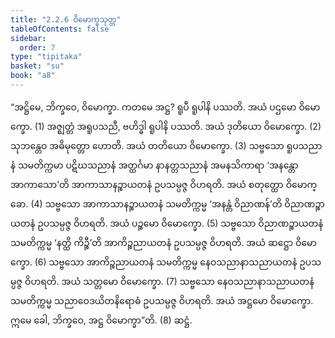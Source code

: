 ```yaml
---
title: "2.2.6 ဝိမောက္ခသုတ္တ"
tableOfContents: false
sidebar:
  order: 7
type: "tipitaka"
basket: "su"
book: "a8"
---
```



<DynamicBreadcrumb />

<Division number="66" book="a8">

<Paragraph number="672" book="a8">
“အဋ္ဌိမေ, ဘိက္ခဝေ, ဝိမောက္ခာ. ကတမေ အဋ္ဌ? ရူပီ ရူပါနိ ပဿတိ. အယံ ပဌမော ဝိမောက္ခော. (1)
</Paragraph>

<Paragraph number="673" book="a8">
အဇ္ဈတ္တံ အရူပသညီ, ဗဟိဒ္ဓါ ရူပါနိ ပဿတိ. အယံ ဒုတိယော ဝိမောက္ခော. (2)
</Paragraph>

<Paragraph number="674" book="a8">
သုဘန္တေဝ အဓိမုတ္တော ဟောတိ. အယံ တတိယော ဝိမောက္ခော. (3)
</Paragraph>

<Paragraph number="675" book="a8">
သဗ္ဗသော ရူပသညာနံ သမတိက္ကမာ ပဋိဃသညာနံ အတ္ထင်္ဂမာ နာနတ္တသညာနံ အမနသိကာရာ ‘အနန္တော အာကာသော’တိ အာကာသာနဉ္စာယတနံ ဥပသမ္ပဇ္ဇ ဝိဟရတိ. အယံ စတုတ္ထော ဝိမောက္ခော. (4)
</Paragraph>

<Paragraph number="676" book="a8">
သဗ္ဗသော အာကာသာနဉ္စာယတနံ သမတိက္ကမ္မ ‘အနန္တံ ဝိညာဏန်’တိ ဝိညာဏဉ္စာယတနံ ဥပသမ္ပဇ္ဇ ဝိဟရတိ. အယံ ပဉ္စမော ဝိမောက္ခော. (5)
</Paragraph>

<Paragraph number="677" book="a8">
သဗ္ဗသော ဝိညာဏဉ္စာယတနံ သမတိက္ကမ္မ ‘နတ္ထိ ကိဉ္စီ’တိ အာကိဉ္စညာယတနံ ဥပသမ္ပဇ္ဇ ဝိဟရတိ. အယံ ဆဋ္ဌော ဝိမောက္ခော. (6)
</Paragraph>

<Paragraph number="678" book="a8">
သဗ္ဗသော အာကိဉ္စညာယတနံ သမတိက္ကမ္မ နေဝသညာနာသညာယတနံ ဥပသမ္ပဇ္ဇ ဝိဟရတိ. အယံ သတ္တမော ဝိမောက္ခော. (7)
</Paragraph>

<Paragraph number="679" book="a8">
သဗ္ဗသော နေဝသညာနာသညာယတနံ သမတိက္ကမ္မ သညာဝေဒယိတနိရောဓံ ဥပသမ္ပဇ္ဇ ဝိဟရတိ. အယံ အဋ္ဌမော ဝိမောက္ခော. ဣမေ ခေါ, ဘိက္ခဝေ, အဋ္ဌ ဝိမောက္ခာ”တိ. (8)

</Paragraph>
</Division>

<Paragraph number="680" type="center" book="a8">
ဆဋ္ဌံ.
</Paragraph>